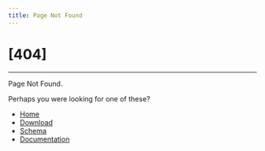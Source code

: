 ```yaml
---
title: Page Not Found
---
```


# [404]

---

Page Not Found. 

Perhaps you were looking for one of these?

* [Home](/)
* [Download](/download)
* [Schema](/schema)
* [Documentation](/docs)

<NotFoundTerminal />
